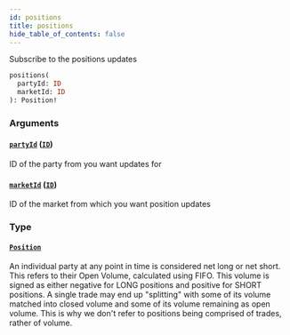 ```yaml
---
id: positions
title: positions
hide_table_of_contents: false
---
```



Subscribe to the positions updates

```graphql
positions(
  partyId: ID
  marketId: ID
): Position!
```


### Arguments

#### [`partyId`](#) ([`ID`](/docs/testnet/graphql/scalars/id))

ID of the party from you want updates for


#### [`marketId`](#) ([`ID`](/docs/testnet/graphql/scalars/id))

ID of the market from which you want position updates


### Type

#### [`Position`](/docs/testnet/graphql/objects/position)

An individual party at any point in time is considered net long or net short. This refers to their Open Volume,
calculated using FIFO. This volume is signed as either negative for LONG positions and positive for SHORT positions. A
single trade may end up "splitting" with some of its volume matched into closed volume and some of its volume
remaining as open volume. This is why we don't refer to positions being comprised of trades, rather of volume.




